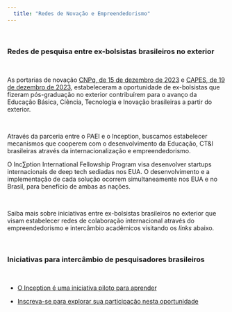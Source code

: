 ```yaml
---
  title: "Redes de Novação e Empreendedorismo"
---
```


\

### Redes de pesquisa entre ex-bolsistas brasileiros no exterior

\

As portarias de novação [CNPq, de 15 de dezembro de 2023](https://www.in.gov.br/en/web/dou/-/portaria-cnpq-n-1.594-de-15-de-dezembro-de-2023-531778458?fbclid=IwAR3yYTPMuyG_nY0lGTujLU9Dwgo2o7pl7OpqHSBs6WEIkgGQ61tfO10qrqE) e [CAPES, de 19 de dezembro de 2023](http://cad.capes.gov.br/ato-administrativo-detalhar?idAtoAdmElastic=13822), estabeleceram a oportunidade de ex-bolsistas que fizeram pós-graduação no exterior contribuírem para o avanço da Educação Básica, Ciência, Tecnologia e Inovação brasileiras a partir do exterior.

\

Através da parceria entre o PAEI e o Inception, buscamos estabelecer mecanismos que cooperem com o desenvolvimento da Educação, CT&I brasileiras através da internacionalização e empreendedorismo. 

O Inc∑ption International Fellowship Program visa desenvolver startups internacionais de deep tech sediadas nos EUA.
O desenvolvimento e a implementação de cada solução ocorrem simultaneamente nos EUA e no Brasil, para benefício de ambas as nações.


\

Saiba mais sobre iniciativas entre ex-bolsistas brasileiros no exterior que visam estabelecer redes de colaboração internacional através do empreendedorismo e intercâmbio acadêmicos visitando os *links* abaixo.



\

### Iniciativas para intercâmbio de pesquisadores brasileiros

\

* [O Inception é uma iniciativa piloto para aprender](https://idl.ventures)

* [Inscreva-se para explorar sua participação nesta oportunidade](https://forms.gle/c7FLFGehWEyBReas7)

